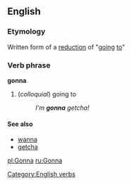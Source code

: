 ==English==
===Etymology===
Written form of a [[w:reduction (linguistics)|reduction]] of "[[going]] [[to]]" 
===Verb phrase===
[[Category:English verbs]]
'''gonna'''
#(''colloquial'') going to
#:''I'm '''gonna''' getcha!''
==== See also ====
* [[wanna]]
* [[getcha]]

[[pl:Gonna]]
[[ru:Gonna]]